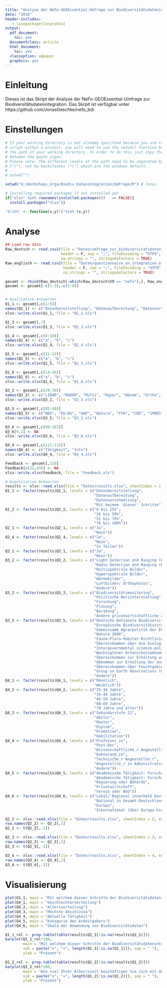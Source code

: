 ```yaml
---
title: "Analyse der NeFo-GEOEssential-Umfrage zur Biodiversitätsdatenintegration"
date: "2018"
header-includes:
   - \usepackage{longtable}
output:
  pdf_document:
    toc: yes
  documentclass: article
  html_document:
    toc: yes
  classoption: a4paper
  graphics: yes
---
```


# Einleitung
Dieses ist das Skript der Analyse der NeFo-GEOEssential-Umfrage zur Biodiversitätsdatenintegration. Das Skrpit ist verfügbar unter https://github.com/JonasGeschke/nefo_bdi


# Einstellungen

```r
# If your working directory is not already specified because you are running this
# script within a project, you will need to use the setwd() function below to set
# the path of your working directory. In order to do this just copy the path
# between the quote signs.
# Please note: The different levels of the path need to be separated by slashes
# ("/"), not by backslashes ("\") which are the windows default.
# 
# setwd("")

setwd("U:/Workshops_orga/Biodiv_Datenintegration/Umfrage/R") # Jonas
```

```r
# Installing required packages if not installed yet
if("xlsx" %in% rownames(installed.packages())   == FALSE){
  install.packages("xlsx")}
```

```r
'%!in%' <- function(x,y)!('%in%'(x,y))
```


# Analyse

```r
## Load raw data
Raw_deutsch <- read.csv2(file = "Daten/umfrage_zur_biodiversitatsdatenintegration_in_deutschland.csv", 
                         header = F, sep = ";", fileEncoding = "UTF8", 
                         na.strings = "", stringsAsFactors = TRUE)
Raw_englisch <- read.csv2(file = "Daten/questionnaire_on_integration_of_biodiversity_data_in_germany.csv", 
                          header = F, sep = ";", fileEncoding = "UTF8", 
                          na.strings = "", stringsAsFactors = TRUE)

gesamt <- rbind(Raw_deutsch[-which(Raw_deutsch$V9 == "nefo"),], Raw_englisch[-c(1:3, which(Raw_englisch$V9 == "nefo")),])
gesamt <- gesamt[-c(1:3),-c(1:9)]


# Qualitative Antworten
Q1_1 <- gesamt[,c(1:5)]
names(Q1_1) <- c("Datenbereitstellung", "Datenaufbereitung", "Datenverschmelzung", "anderes", "Info")
xlsx::write.xlsx(Q1_1, file = "Q1_1.xls")

Q1_3 <- gesamt[,7]
xlsx::write.xlsx(Q1_3, file = "Q1_3.xls")

Q1_4 <- gesamt[,c(8:10)]
names(Q1_4) <- c("a", "b", "c")
xlsx::write.xlsx(Q1_4, file = "Q1_4.xls")

Q1_5 <- gesamt[,c(11:13)]
names(Q1_5) <- c("a", "b", "c")
xlsx::write.xlsx(Q1_5, file = "Q1_5.xls")

Q1_6 <- gesamt[,c(14:16)]
names(Q1_6) <- c("a", "b", "c")
xlsx::write.xlsx(Q1_6, file = "Q1_6.xls")

Q3_2 <- gesamt[,c(29:36)]
names(Q3_2) <- c("LIDAR", "RADAR", "Multi", "Hyper", "Wärme", "Ortho", "andere", "Info")
xlsx::write.xlsx(Q3_2, file = "Q3_2.xls")

Q3_5 <- gesamt[,c(85:98)]
names(Q3_5) <- c("NBS", "EU-BS", "GAP", "Natura", "FFH", "CBD", "IPBES", "CITES", "CMS", "EUROBATS", "Ramsar", "GEO", "andere", "Info")
xlsx::write.xlsx(Q3_5, file = "Q3_5.xls")

Q3_6 <- gesamt[,c(99:101)]
Q3_6[9,1] <- NA
xlsx::write.xlsx(Q3_6, file = "Q3_6.xls")

Q4_4 <- gesamt[,c(111:112)]
names(Q4_4) <- c("Tätigkeit", "Info")
xlsx::write.xlsx(Q4_4, file = "Q4_4.xls")

Feedback <- gesamt[,118]
Feedback[c(22,43)] <- NA
xlsx::write.xlsx(Feedback, file = "Feedback.xls")

# Quantitative Antworten
results <- xlsx::read.xlsx(file = "Daten/results.xlsx", sheetIndex = 1, encoding="UTF-8")
Q1_1 <- factor(results$Q1_1, levels = c("Datenbereitstellung", 
                                        "Datenaufbereitung",
                                        "Datenverschmelzung",
                                        "Mit keinem 'dieser' Schritte"))
Q1_2 <- factor(results$Q1_2, levels = c("0 bis 25%", 
                                        "26 bis 50%",
                                        "51 bis 75%",
                                        "76 bis 100%"))
Q2_1 <- factor(results$Q2_1, levels = c("Ja", 
                                        "Nein"))
Q2_4 <- factor(results$Q2_4, levels = c("Ja", 
                                        "Nein",
                                        "In Teilen"))
Q3_1 <- factor(results$Q3_1, levels = c("Ja", 
                                        "Nein"))
Q3_2 <- factor(results$Q3_2, levels = c("Light Detection and Ranging (LIDAR)", 
                                        "Radio Detection and Ranging (RADAR)",
                                        "Multispektrale Bilder",
                                        "Hyperspektrale Bilder",
                                        "Wärmebilder",
                                        "Luftbilder/ Orthophotos",
                                        "Andere"))
Q3_3 <- factor(results$Q3_3, levels = c("Biodiversitätsmonitoring", 
                                        "Politische Berichterstattung",
                                        "Forschung",
                                        "Planung",
                                        "Beratung",
                                        "Andere privatwirtschaftliche Zwecke"))
Q3_5 <- factor(results$Q3_5, levels = c("Deutsche Nationale Biodiversitätsstrategie", 
                                        "Europäische Biodiversitätsstrategie",
                                        "Gemeinsame Agrarpolitik der EU (GAP)",
                                        "Natura 2000",
                                        "Fauna-Flora-Habitat-Richtlinie (FFH)",
                                        "Übereinkommen über die biologische Vielfalt (CBD)",
                                        "Intergovernmental science-policy Platform on Biodiversity and Ecosystem Services (IPBES)",
                                        "Washingtoner Artenschutzabkommen (CITES",
                                        "Übereinkommen zur Erhaltung wandernder wild lebender Tierarten (CMS)",
                                        "Abkommen zur Erhaltung der europäischen Fledermauspopulationen (EUROBATS)",
                                        "Übereinkommen über Feuchtgebiete (Ramsar)",
                                        "Group on Earth Observations (GEO)",
                                        "Andere"))
Q4_1 <- factor(results$Q4_1, levels = c("Männlich", 
                                        "Weiblich"))
Q4_2 <- factor(results$Q4_2, levels = c("25-34 Jahre", 
                                        "35-44 Jahre", 
                                        "45-59 Jahre", 
                                        "60-69 Jahre", 
                                        "70 Jahre und älter"))
Q4_3 <- factor(results$Q4_3, levels = c("Sekundarstufe II", 
                                        "Abitur", 
                                        "Master", 
                                        "Diplom", 
                                        "Promotion", 
                                        "Habilitation"))
Q4_4 <- factor(results$Q4_4, levels = c("Professor_in",
                                        "Post-Doc",
                                        "Wissenschaftliche_r Angestellte_r ohne Doktortitel",
                                        "Doktorand_in",
                                        "Technische_r Angestellte_r",
                                        "Angestellte_r in Administration und Management",
                                        "Andere"))
Q4_5 <- factor(results$Q4_5, levels = c("Akademische Tätigkeit: Forschung",
                                        "Akademische Tätigkeit: Forschung und Lehre",
                                        "Regierung oder Behörde",
                                        "Privatwirtschaft",
                                        "Verein oder NGO"))
Q4_6 <- factor(results$Q4_6, levels = c("Lokal/ Regional innerhalb Deutschland",
                                        "National in Gesamt-Deutschland",
                                        "Europa",
                                        "International (über Europa hinaus)"))

Q2_2 <- xlsx::read.xlsx(file = "Daten/results.xlsx", sheetIndex = 2, encoding="UTF-8")
row.names(Q2_2) <- Q2_2[,1]
Q2_2 <- t(Q2_2[,-1])

Q2_3 <- xlsx::read.xlsx(file = "Daten/results.xlsx", sheetIndex = 3, encoding="UTF-8")
row.names(Q2_3) <- Q2_3[,1]
Q2_3 <- t(Q2_3[,-1])

Q3_4 <- xlsx::read.xlsx(file = "Daten/results.xlsx", sheetIndex = 4, encoding="UTF-8")
row.names(Q3_4) <- Q3_4[,1]
Q3_4 <- t(Q3_4[,-1])
```


# Visualisierung

```r
plot(Q1_1, main = "Mit welchem dieser Schritte der Biodiversitätsdatenintegration beschäftigen Sie sich?")
plot(Q4_1, main = "Geschlechterverteilung")
plot(Q4_2, main = "Altersverteilung")
plot(Q4_3, main = "Höchste Abschlüsse")
plot(Q4_4, main = "Aktuelle Tätigkeit")
plot(Q4_5, main = "Kategorie des Arbeitgebers")
plot(Q4_6, main = "Skala der Anwendung von Biodiversitätsdaten")

Q1_1_rel <- prop.table(table(results$Q1_1[!is.na(results$Q1_1)]))
barplot(Q1_1_rel*100,
        main = "Mit welchem dieser Schritte der Biodiversitätsdatenintegration beschäftigen Sie sich?", 
        sub = paste("n", "=", length(Q1_1[!is.na(Q1_1)]), sep = " "),
        ylab = "Prozent")

Q1_2_rel <- prop.table(table(results$Q1_2[!is.na(results$Q1_2)]))
barplot(Q1_2_rel*100,
        main = "Wie viel Ihrer Arbeitszeit beschäftigen Sie sich mit der Biodiversitätsdatenintegration?", 
        sub = paste("n", "=", length(Q1_2[!is.na(Q1_2)]), sep = " "),
        ylab = "Prozent")
```

